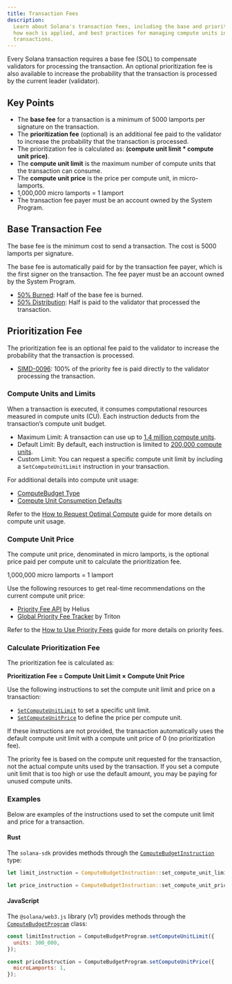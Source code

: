 ```yaml
---
title: Transaction Fees
description:
  Learn about Solana's transaction fees, including the base and priority fees,
  how each is applied, and best practices for managing compute units in your
  transactions.
---
```


Every Solana transaction requires a base fee (SOL) to compensate validators for
processing the transaction. An optional prioritization fee is also available to
increase the probability that the transaction is processed by the current leader
(validator).

## Key Points

- The **base fee** for a transaction is a minimum of 5000 lamports per signature
  on the transaction.
- The **prioritization fee** (optional) is an additional fee paid to the
  validator to increase the probability that the transaction is processed.
- The prioritization fee is calculated as: **(compute unit limit \* compute unit
  price)**.
- The **compute unit limit** is the maximum number of compute units that the
  transaction can consume.
- The **compute unit price** is the price per compute unit, in micro-lamports.
- 1,000,000 micro lamports = 1 lamport
- The transaction fee payer must be an account owned by the System Program.

## Base Transaction Fee

The base fee is the minimum cost to send a transaction. The cost is 5000
lamports per signature.

The base fee is automatically paid for by the transaction fee payer, which is
the first signer on the transaction. The fee payer must be an account owned by
the System Program.

- [50% Burned](https://github.com/anza-xyz/agave/blob/v2.1.13/sdk/fee-calculator/src/lib.rs#L70):
  Half of the base fee is burned.
- [50% Distribution](https://github.com/anza-xyz/agave/blob/e621336acad4f5d6e5b860eaa1b074b01c99253c/runtime/src/bank/fee_distribution.rs#L58-L62):
  Half is paid to the validator that processed the transaction.

## Prioritization Fee

The prioritization fee is an optional fee paid to the validator to increase the
probability that the transaction is processed.

- [SIMD-0096](https://github.com/solana-foundation/solana-improvement-documents/blob/main/proposals/0096-reward-collected-priority-fee-in-entirety.md):
  100% of the priority fee is paid directly to the validator processing the
  transaction.

### Compute Units and Limits

When a transaction is executed, it consumes computational resources measured in
compute units (CU). Each instruction deducts from the transaction’s compute unit
budget.

- Maximum Limit: A transaction can use up to
  [1.4 million compute units](https://github.com/anza-xyz/agave/blob/v2.1.13/compute-budget/src/compute_budget_limits.rs#L14).
- Default Limit: By default, each instruction is limited to
  [200,000 compute units](https://github.com/anza-xyz/agave/blob/v2.1.13/compute-budget/src/compute_budget_limits.rs#L10).
- Custom Limit: You can request a specific compute unit limit by including a
  `SetComputeUnitLimit` instruction in your transaction.

For additional details into compute unit usage:

- [ComputeBudget Type](https://github.com/anza-xyz/agave/blob/v2.1.13/compute-budget/src/compute_budget.rs#L22-L130)
- [Compute Unit Consumption Defaults](https://github.com/anza-xyz/agave/blob/v2.1.13/compute-budget/src/compute_budget.rs#L149-L197)

Refer to the
[How to Request Optimal Compute](/developers/guides/advanced/how-to-request-optimal-compute)
guide for more details on compute unit usage.

### Compute Unit Price

The compute unit price, denominated in micro lamports, is the optional price
paid per compute unit to calculate the prioritization fee.

<Callout>1,000,000 micro lamports = 1 lamport</Callout>

Use the following resources to get real-time recommendations on the current
compute unit price:

- [Priority Fee API](https://docs.helius.dev/solana-apis/priority-fee-api) by
  Helius
- [Global Priority Fee Tracker](https://triton.one/solana-prioritization-fees/)
  by Triton

Refer to the
[How to Use Priority Fees](/developers/guides/advanced/how-to-use-priority-fees)
guide for more details on priority fees.

### Calculate Prioritization Fee

The prioritization fee is calculated as:

**Prioritization Fee = Compute Unit Limit × Compute Unit Price**

Use the following instructions to set the compute unit limit and price on a
transaction:

- [`SetComputeUnitLimit`](https://github.com/anza-xyz/agave/blob/v2.1.13/sdk/src/compute_budget.rs#L42-L44)
  to set a specific unit limit.
- [`SetComputeUnitPrice`](https://github.com/anza-xyz/agave/blob/v2.1.13/sdk/src/compute_budget.rs#L48-L50)
  to define the price per compute unit.

<Callout>

If these instructions are not provided, the transaction automatically uses the
default compute unit limit with a compute unit price of 0 (no prioritization
fee).

The priority fee is based on the compute unit requested for the transaction, not
the actual compute units used by the transaction. If you set a compute unit
limit that is too high or use the default amount, you may be paying for unused
compute units.

</Callout>

### Examples

Below are examples of the instructions used to set the compute unit limit and
price for a transaction.

#### Rust

The `solana-sdk` provides methods through the
[`ComputeBudgetInstruction`](https://github.com/anza-xyz/agave/blob/v2.1.13/sdk/src/compute_budget.rs#L17-L31)
type:

```rust
let limit_instruction = ComputeBudgetInstruction::set_compute_unit_limit(300_000);

let price_instruction = ComputeBudgetInstruction::set_compute_unit_price(1);
```

#### JavaScript

The `@solana/web3.js` library (v1) provides methods through the
[`ComputeBudgetProgram`](https://solana-labs.github.io/solana-web3.js/v1.x/classes/ComputeBudgetProgram.html)
class:

```js
const limitInstruction = ComputeBudgetProgram.setComputeUnitLimit({
  units: 300_000,
});

const priceInstruction = ComputeBudgetProgram.setComputeUnitPrice({
  microLamports: 1,
});
```
